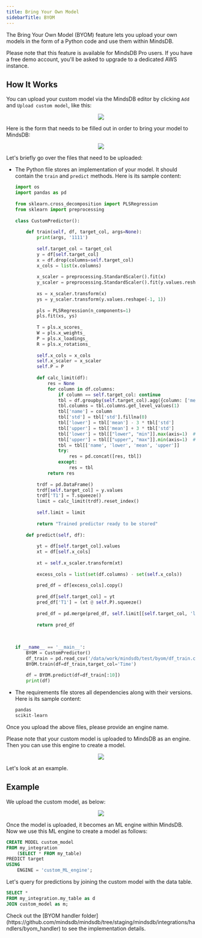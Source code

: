 ```yaml
---
title: Bring Your Own Model
sidebarTitle: BYOM
---
```


The Bring Your Own Model (BYOM) feature lets you upload your own models in the form of a Python code and use them within MindsDB.

<Note>
Please note that this feature is available for MindsDB Pro users. If you have a free demo account, you'll be asked to upgrade to a dedicated AWS instance.
</Note>

## How It Works

You can upload your custom model via the MindsDB editor by clicking `Add` and `Upload custom model`, like this:

<p align="center">
  <img src="/assets/byom_upload_custom_model.png" />
</p>

Here is the form that needs to be filled out in order to bring your model to MindsDB:

<p align="center">
  <img src="/assets/byom_empty_form.png" />
</p>

Let's briefly go over the files that need to be uploaded:

* The Python file stores an implementation of your model. It should contain the `train` and `predict` methods. Here is its sample content:

    ```py
    import os
    import pandas as pd
    ​
    from sklearn.cross_decomposition import PLSRegression
    from sklearn import preprocessing
    ​
    class CustomPredictor():
    ​
        def train(self, df, target_col, args=None):
            print(args, '1111')
    ​
            self.target_col = target_col
            y = df[self.target_col]
            x = df.drop(columns=self.target_col)
            x_cols = list(x.columns)
    ​
            x_scaler = preprocessing.StandardScaler().fit(x)
            y_scaler = preprocessing.StandardScaler().fit(y.values.reshape(-1, 1))
    ​
            xs = x_scaler.transform(x)
            ys = y_scaler.transform(y.values.reshape(-1, 1))
    ​
            pls = PLSRegression(n_components=1)
            pls.fit(xs, ys)
    ​
            T = pls.x_scores_
            W = pls.x_weights_
            P = pls.x_loadings_
            R = pls.x_rotations_
    ​
            self.x_cols = x_cols
            self.x_scaler = x_scaler
            self.P = P
    ​
            def calc_limit(df):
                res = None
                for column in df.columns:
                    if column == self.target_col: continue
                    tbl = df.groupby(self.target_col).agg({column: ['mean', 'min', 'max', 'std']})
                    tbl.columns = tbl.columns.get_level_values(1)
                    tbl['name'] = column
                    tbl['std'] = tbl['std'].fillna(0)
                    tbl['lower'] = tbl['mean'] - 3 * tbl['std']
                    tbl['upper'] = tbl['mean'] + 3 * tbl['std']
                    tbl['lower'] = tbl[["lower", "min"]].max(axis=1)  # lower >= min
                    tbl['upper'] = tbl[["upper", "max"]].min(axis=1)  # upper <= max
                    tbl = tbl[['name', 'lower', 'mean', 'upper']]
                    try:
                        res = pd.concat([res, tbl])
                    except:
                        res = tbl
                return res
    ​
            trdf = pd.DataFrame()
            trdf[self.target_col] = y.values
            trdf['T1'] = T.squeeze()
            limit = calc_limit(trdf).reset_index()
    ​
            self.limit = limit
    ​
            return "Trained predictor ready to be stored"
    ​
        def predict(self, df):
    ​
            yt = df[self.target_col].values
            xt = df[self.x_cols]
    ​
            xt = self.x_scaler.transform(xt)
    ​
            excess_cols = list(set(df.columns) - set(self.x_cols))
    ​
            pred_df = df[excess_cols].copy()
    ​
            pred_df[self.target_col] = yt
            pred_df['T1'] = (xt @ self.P).squeeze()
    ​
            pred_df = pd.merge(pred_df, self.limit[[self.target_col, 'lower', 'upper']], how='left', on=self.target_col)
    ​
            return pred_df
    ​
    ​
    ​
    if __name__ == '__main__':
        BYOM = CustomPredictor()
        df_train = pd.read_csv('/data/work/mindsdb/test/byom/df_train.csv')
        BYOM.train(df=df_train,target_col='Time')
    ​
        df = BYOM.predict(df=df_train[:10])
        print(df)
    ```

* The requirements file stores all dependencies along with their versions. Here is its sample content:

    ```sql
    pandas
    scikit-learn
    ```

Once you upload the above files, please provide an engine name.

Please note that your custom model is uploaded to MindsDB as an engine. Then you can use this engine to create a model.

<p align="center">
  <img src="/assets/byom_diagram.png" />
</p>

Let's look at an example.

## Example

We upload the custom model, as below:

<p align="center">
  <img src="/assets/byom_pro_account.png" />
</p>

Once the model is uploaded, it becomes an ML engine within MindsDB. Now we use this ML engine to create a model as follows:

```sql
CREATE MODEL custom_model
FROM my_integration
    (SELECT * FROM my_table)
PREDICT target
USING
    ENGINE = 'custom_ML_engine';
```

Let's query for predictions by joining the custom model with the data table.

```sql
SELECT *
FROM my_integration.my_table as d
JOIN custom_model as m;
```

<Info>
Check out the [BYOM handler folder](https://github.com/mindsdb/mindsdb/tree/staging/mindsdb/integrations/handlers/byom_handler) to see the implementation details.
</Info>
